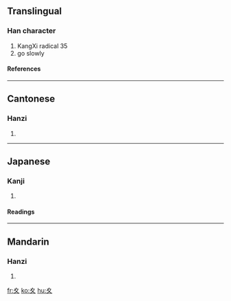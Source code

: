 {{see|攵}}
==Translingual==
{{Han stroke|[[Image:夊-order.gif]]}}
===Han character===
{{Han char|rn=35|rad=夊|as=00|sn=3|four=|canj=竹水 (HE), XX竹水 (XXHE)}}
# KangXi radical 35
# go slowly
====References====
{{Han ref|kx=0245.010|dkj=05708|dj=0485.180|hdz=20867.160|uh=590A|ud=22794}}
----
==Cantonese==
===Hanzi===
{{yue-hanzi|jyut=|y=seui1}}
# {{defn|Cantonese}}
----
==Japanese==
===Kanji===
{{ja-kanji|grade=9|rs=夊00}}
# {{defn|Japanese}}
====Readings====
{{ja-readings|on=[[すい]] (sui)|kun=[[すいにょう]] (suinyō)}}
----
==Mandarin==
===Hanzi===
{{cmn-hanzi|pin=[[sūi]] (sui1)|wg=sui<sup>1</sup>}}
# {{defn|Mandarin}}

[[fr:夊]]
[[ko:夊]]
[[hu:夊]]